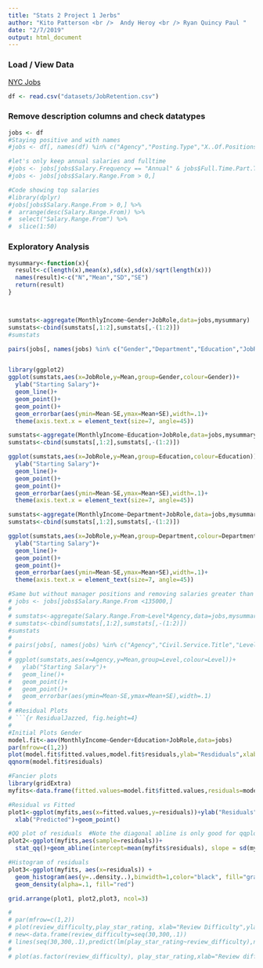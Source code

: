 ```yaml
---
title: "Stats 2 Project 1 Jerbs"
author: "Kito Patterson <br />  Andy Heroy <br /> Ryan Quincy Paul "
date: "2/7/2019"
output: html_document
---
```




### Load / View Data
[NYC Jobs](https://data.cityofnewyork.us/City-Government/NYC-Jobs/kpav-sd4t)
```r
df <- read.csv("datasets/JobRetention.csv")

```

### Remove description columns and check datatypes
```r
jobs <- df
#Staying positive and with names
#jobs <- df[, names(df) %in% c("Agency","Posting.Type","X..Of.Positions","Civil.Service.Title","Level","Job.Category","Full.Time.Part.Time.indicator","Salary.Range.From","Salary.Frequency")]

#let's only keep annual salaries and fulltime
#jobs <- jobs[jobs$Salary.Frequency == "Annual" & jobs$Full.Time.Part.Time.indicator == "F" & !is.na(jobs$Salary.Range.From),]
#jobs <- jobs[jobs$Salary.Range.From > 0,]

#Code showing top salaries
#library(dplyr)
#jobs[jobs$Salary.Range.From > 0,] %>%
#  arrange(desc(Salary.Range.From)) %>%
#  select("Salary.Range.From") %>%
#  slice(1:50)
```


### Exploratory Analysis
```r
mysummary<-function(x){
  result<-c(length(x),mean(x),sd(x),sd(x)/sqrt(length(x)))
  names(result)<-c("N","Mean","SD","SE")
  return(result)
}



sumstats<-aggregate(MonthlyIncome~Gender+JobRole,data=jobs,mysummary)
sumstats<-cbind(sumstats[,1:2],sumstats[,-(1:2)])
#sumstats

pairs(jobs[, names(jobs) %in% c("Gender","Department","Education","JobRole","MonthlyIncome","PerformanceRating")])


library(ggplot2)
ggplot(sumstats,aes(x=JobRole,y=Mean,group=Gender,colour=Gender))+
  ylab("Starting Salary")+
  geom_line()+
  geom_point()+
  geom_point()+
  geom_errorbar(aes(ymin=Mean-SE,ymax=Mean+SE),width=.1)+
  theme(axis.text.x = element_text(size=7, angle=45))

sumstats<-aggregate(MonthlyIncome~Education+JobRole,data=jobs,mysummary)
sumstats<-cbind(sumstats[,1:2],sumstats[,-(1:2)])

ggplot(sumstats,aes(x=JobRole,y=Mean,group=Education,colour=Education))+
  ylab("Starting Salary")+
  geom_line()+
  geom_point()+
  geom_point()+
  geom_errorbar(aes(ymin=Mean-SE,ymax=Mean+SE),width=.1)+
  theme(axis.text.x = element_text(size=7, angle=45))

sumstats<-aggregate(MonthlyIncome~Department+JobRole,data=jobs,mysummary)
sumstats<-cbind(sumstats[,1:2],sumstats[,-(1:2)])

ggplot(sumstats,aes(x=JobRole,y=Mean,group=Department,colour=Department))+
  ylab("Starting Salary")+
  geom_line()+
  geom_point()+
  geom_point()+
  geom_errorbar(aes(ymin=Mean-SE,ymax=Mean+SE),width=.1)+
  theme(axis.text.x = element_text(size=7, angle=45))

#Same but without manager positions and removing salaries greater than 135000 (outliers)
# jobs <- jobs[jobs$Salary.Range.From <135000,]
# 
# sumstats<-aggregate(Salary.Range.From~Level*Agency,data=jobs,mysummary)
# sumstats<-cbind(sumstats[,1:2],sumstats[,-(1:2)])
#sumstats
# 
# pairs(jobs[, names(jobs) %in% c("Agency","Civil.Service.Title","Level","Job.Category","Salary.Range.From")])
# 
# ggplot(sumstats,aes(x=Agency,y=Mean,group=Level,colour=Level))+
#   ylab("Starting Salary")+
#   geom_line()+
#   geom_point()+
#   geom_point()+
#   geom_errorbar(aes(ymin=Mean-SE,ymax=Mean+SE),width=.1)
# 
# #Residual Plots 
# ```{r ResidualJazzed, fig.height=4}
# 
#Initial Plots Gender
model.fit<-aov(MonthlyIncome~Gender+Education+JobRole,data=jobs)
par(mfrow=c(1,2))
plot(model.fit$fitted.values,model.fit$residuals,ylab="Resdiduals",xlab="Fitted")
qqnorm(model.fit$residuals)

#Fancier plots
library(gridExtra)
myfits<-data.frame(fitted.values=model.fit$fitted.values,residuals=model.fit$residuals)

#Residual vs Fitted
plot1<-ggplot(myfits,aes(x=fitted.values,y=residuals))+ylab("Residuals")+
  xlab("Predicted")+geom_point()

#QQ plot of residuals  #Note the diagonal abline is only good for qqplots of normal data.
plot2<-ggplot(myfits,aes(sample=residuals))+
  stat_qq()+geom_abline(intercept=mean(myfits$residuals), slope = sd(myfits$residuals))

#Histogram of residuals
plot3<-ggplot(myfits, aes(x=residuals)) +
  geom_histogram(aes(y=..density..),binwidth=1,color="black", fill="gray")+
  geom_density(alpha=.1, fill="red")

grid.arrange(plot1, plot2,plot3, ncol=3)
```

``` r


# 
# par(mfrow=c(1,2))
# plot(review_difficulty,play_star_rating, xlab="Review Difficulty",ylab="Play Rating")
# new<-data.frame(review_difficulty=seq(30,300,.1))
# lines(seq(30,300,.1),predict(lm(play_star_rating~review_difficulty),newdata=new),col="red",lwd=4)
# 
# plot(as.factor(review_difficulty), play_star_rating,xlab="Review difficulty",ylab="Play Rating",title="Auto Data Set",col=c(7,32,57,82,107))


```
